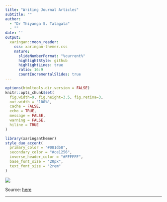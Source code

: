 ```yaml
---
title: "Writing Journal Articles"
subtitle: ""  
author: 
  - "Dr Thiyanga S. Talagala"
  - ""
date: ''
output:
  xaringan::moon_reader:
    css: xaringan-themer.css
    nature:
      slideNumberFormat: "%current%"
      highlightStyle: github
      highlightLines: true
      ratio: 16:9
      countIncrementalSlides: true
---
```


```r
options(htmltools.dir.version = FALSE)
knitr::opts_chunk$set(
  fig.width=9, fig.height=3.5, fig.retina=3,
  out.width = "100%",
  cache = FALSE,
  echo = TRUE,
  message = FALSE, 
  warning = FALSE,
  hiline = TRUE
)
```

```r
library(xaringanthemer)
style_duo_accent(
  primary_color = "#081d58",
  secondary_color = "#ce1256",
  inverse_header_color = "#FFFFFF",
  base_font_size = "20px",
  text_font_size = "2rem"
)
```


![](guide.jpeg)

Source: [here](https://bluesyemre.com/2022/05/09/a-beginners-guide-on-how-to-write-a-journal-article-for-publication/)

---

